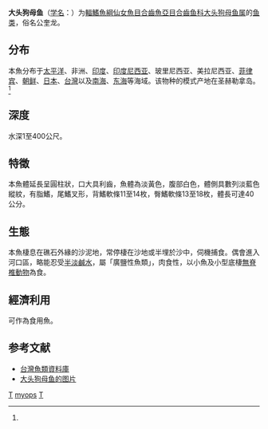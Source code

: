 {{Speciesbox 
| taxon = Trachinocephalus myops
| status = NE
| image = Trachinocephalus myops.jpg
| authority = Bloch et Schneider, 1801<ref name='id5524'>{{cite web| url =http://www.bioinfo.cn/db05/BjdwSpecies.php?action=view&id=5524| title =大头狗母鱼| work =中国动物物种编目数据库| publisher =中国科学院微生物研究所| author =中国科学院动物研究所| accessdate =2009-04-11| deadurl =yes| archiveurl =https://web.archive.org/web/20160305002328/http://www.bioinfo.cn/db05/BjdwSpecies.php?action=view&id=5524| archivedate =2016-03-05}}</ref>
| synonyms = *''Goodella hypozona''<br /><small>Ogilby, 1897</small>
*''Osmerus lemniscatus''<br /><small>Lacepède, 1803</small>
*''Salmo myops''<br /><small>Forster, 1801</small>
*''Saurus brevirostris''<br /><small>Poey, 1860</small>
*''Saurus lemniscatus''<br /><small>Lacepède, 1803</small>
*''Saurus limbatus''<br /><small>Eydoux & Souleyet, 1850</small>
*''Saurus myops''<br /><small>Forster, 1801</small>
*''Saurus trachinus''<br /><small>Temminck & Schlegel, 1846</small>
*''Saurus truncatus''<br /><small>Spix & Agassiz, 1829</small>
*''Synodus brevirostris''<br /><small>Poey, 1860</small>
*''Synodus myops''<br /><small>Forster, 1801</small>
*''Trachicephalus myops''<br /><small>Forster, 1801</small>
}}

'''大头狗母鱼'''（[[学名|学名]]：{{lang|la|''Trachinocephalus myops''}}）为[[輻鰭魚綱|輻鰭魚綱]][[仙女魚目|仙女魚目]][[合齒魚亞目|合齒魚亞目]][[合齒鱼科|合齒鱼科]][[大头狗母鱼属|大头狗母鱼属]]的[[鱼类|鱼类]]，俗名公奎龙。

==分布==
本魚分布于[[太平洋|太平洋]]、非洲、[[印度|印度]]、[[印度尼西亚|印度尼西亚]]、玻里尼西亚、美拉尼西亚、[[菲律宾|菲律宾]]、[[朝鲜|朝鲜]]、[[日本|日本]]、[[台灣|台灣]]以及[[南海|南海]]、[[东海|东海]]等海域。该物种的模式产地在圣赫勒拿岛。<ref name='id5524'/>

==深度==
水深1至400公尺。

==特徵==
本魚體延長呈圓柱狀，口大具利齒，魚體為淡黃色，腹部白色，體側具數列淡藍色縱紋，有脂鰭，尾鰭叉形，背鰭軟條11至14枚，臀鰭軟條13至18枚，體長可達40公分。

==生態==
本魚棲息在礁石外緣的沙泥地，常停棲在沙地或半埋於沙中，伺機捕食。偶會進入河口區，略能忍受[[半淡鹹水|半淡鹹水]]，屬「廣鹽性魚類」，肉食性，以小魚及小型底棲[[無脊椎動物|無脊椎動物]]為食。

==經濟利用==
可作為食用魚。

== 参考文献 ==
{{reflist}}
* [http://fishdb.sinica.edu.tw/ 台灣魚類資料庫] {{Wayback|url=http://fishdb.sinica.edu.tw/ |date=20160304193340 }}
* [https://www.diverosa.com/Lembeh%202006/IL2-087%20Snakefish,%20Trachinocephalus%20myops%20.jpg 大头狗母鱼的图片] {{Wayback|url=https://www.diverosa.com/Lembeh%202006/IL2-087%20Snakefish,%20Trachinocephalus%20myops%20.jpg |date=20200725080041 }}

{{Taxonbar|from=Q2626485}}

[[Category:食用鱼|T]]
[[Category:大头狗母鱼属|myops]]
[[Category:1801年描述的魚類|T]]